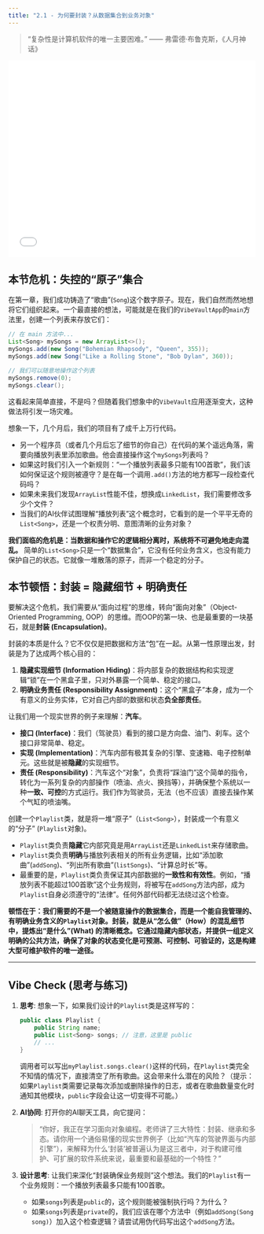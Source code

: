 ```yaml
---
title: "2.1 - 为何要封装？从数据集合到业务对象"
---
```


> "复杂性是计算机软件的唯一主要困难。" —— 弗雷德·布鲁克斯，《人月神话》

::: {.video-container}
<iframe src="//player.bilibili.com/player.html?bvid=BV1oGapzsE3V&page=1" scrolling="no" border="0" frameborder="no" framespacing="0" allowfullscreen="true" width="100%" height="400"></iframe>
:::

## 本节危机：失控的“原子”集合

在第一章，我们成功铸造了“歌曲”(`Song`)这个数字原子。现在，我们自然而然地想将它们组织起来。一个最直接的想法，可能就是在我们的`VibeVaultApp`的`main`方法里，创建一个列表来存放它们：

```java
// 在 main 方法中...
List<Song> mySongs = new ArrayList<>();
mySongs.add(new Song("Bohemian Rhapsody", "Queen", 355));
mySongs.add(new Song("Like a Rolling Stone", "Bob Dylan", 360));

// 我们可以随意地操作这个列表
mySongs.remove(0);
mySongs.clear();
```

这看起来简单直接，不是吗？但随着我们想象中的`VibeVault`应用逐渐变大，这种做法将引发一场灾难。

想象一下，几个月后，我们的项目有了成千上万行代码。

*   另一个程序员（或者几个月后忘了细节的你自己）在代码的某个遥远角落，需要向播放列表里添加歌曲。他会直接操作这个`mySongs`列表吗？
*   如果这时我们引入一个新规则：“一个播放列表最多只能有100首歌”，我们该如何保证这个规则被遵守？是在每一个调用`.add()`方法的地方都写一段检查代码吗？
*   如果未来我们发现`ArrayList`性能不佳，想换成`LinkedList`，我们需要修改多少个文件？
*   当我们的AI伙伴试图理解“播放列表”这个概念时，它看到的是一个平平无奇的`List<Song>`，还是一个权责分明、意图清晰的业务对象？

**我们面临的危机是：当数据和操作它的逻辑相分离时，系统将不可避免地走向混乱。** 简单的`List<Song>`只是一个“数据集合”，它没有任何业务含义，也没有能力保护自己的状态。它就像一堆散落的原子，而非一个稳定的分子。

## 本节顿悟：封装 = 隐藏细节 + 明确责任

要解决这个危机，我们需要从“面向过程”的思维，转向“面向对象”（Object-Oriented Programming, OOP）的思维。而OOP的第一块、也是最重要的一块基石，就是**封装 (Encapsulation)**。

封装的本质是什么？它不仅仅是把数据和方法“包”在一起。从第一性原理出发，封装是为了达成两个核心目的：

1.  **隐藏实现细节 (Information Hiding)**：将内部复杂的数据结构和实现逻辑“锁”在一个黑盒子里，只对外暴露一个简单、稳定的接口。
2.  **明确业务责任 (Responsibility Assignment)**：这个“黑盒子”本身，成为一个有意义的业务实体，它对自己内部的数据和状态**负全部责任**。

让我们用一个现实世界的例子来理解：**汽车**。

*   **接口 (Interface)**：我们（驾驶员）看到的接口是方向盘、油门、刹车。这个接口非常简单、稳定。
*   **实现 (Implementation)**：汽车内部有极其复杂的引擎、变速箱、电子控制单元。这些就是被**隐藏**的实现细节。
*   **责任 (Responsibility)**：汽车这个“对象”，负责将“踩油门”这个简单的指令，转化为一系列复杂的内部操作（喷油、点火、换挡等），并确保整个系统以一种**一致、可控**的方式运行。我们作为驾驶员，无法（也不应该）直接去操作某个气缸的喷油嘴。

创建一个`Playlist`类，就是将一堆“原子”（`List<Song>`），封装成一个有意义的“分子” (`Playlist`对象)。

*   `Playlist`类负责**隐藏**它内部究竟是用`ArrayList`还是`LinkedList`来存储歌曲。
*   `Playlist`类负责**明确**与播放列表相关的所有业务逻辑，比如“添加歌曲”(`addSong`)、“列出所有歌曲”(`listSongs`)、“计算总时长”等。
*   最重要的是，`Playlist`类负责保证其内部数据的**一致性和有效性**。例如，“播放列表不能超过100首歌”这个业务规则，将被写在`addSong`方法内部，成为`Playlist`自身必须遵守的“法律”。任何外部代码都无法绕过这个检查。

**顿悟在于：我们需要的不是一个被随意操作的数据集合，而是一个能自我管理的、有明确业务含义的`Playlist`对象。封装，就是从“怎么做”（How）的混乱细节中，提炼出“是什么”(What) 的清晰概念。它通过隐藏内部状态，并提供一组定义明确的公共方法，确保了对象的状态变化是可预测、可控制、可验证的，这是构建大型可维护软件的唯一途径。**

---

## Vibe Check (思考与练习)

1.  **思考**: 想象一下，如果我们设计的`Playlist`类是这样写的：

    ```java
    public class Playlist {
        public String name;
        public List<Song> songs; // 注意，这里是 public
        // ...
    }
    ```
    调用者可以写出`myPlaylist.songs.clear()`这样的代码，在`Playlist`类完全不知情的情况下，直接清空了所有歌曲。这会带来什么潜在的风险？（提示：如果`Playlist`类需要记录每次添加或删除操作的日志，或者在歌曲数量变化时通知其他模块，`public`字段会让这一切变得不可能。）

2.  **AI协同**: 打开你的AI聊天工具，向它提问：

    > "你好，我正在学习面向对象编程。老师讲了三大特性：封装、继承和多态。请你用一个通俗易懂的现实世界例子（比如“汽车的驾驶界面与内部引擎”），来解释为什么‘封装’被普遍认为是这三者中，对于构建可维护、可扩展的软件系统来说，最重要和最基础的一个特性？"

3.  **设计思考**: 让我们来深化“封装确保业务规则”这个想法。我们的`Playlist`有一个业务规则：一个播放列表最多只能有100首歌。
    *   如果`songs`列表是`public`的，这个规则能被强制执行吗？为什么？
    *   如果`songs`列表是`private`的，我们应该在哪个方法中（例如`addSong(Song song)`）加入这个检查逻辑？请尝试用伪代码写出这个`addSong`方法。 